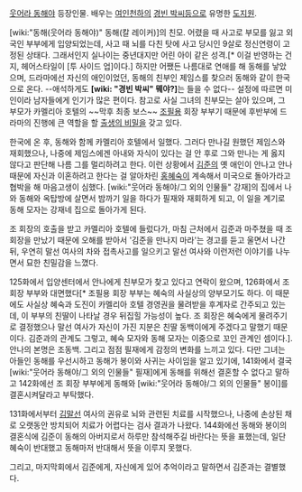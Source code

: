 [[웃어라 동해야]] 등장인물. 배우는 [[여인천하]]의 [[경빈 박씨]]등으로 유명한 [[도지원]].

[wiki:"동해(웃어라 동해야)" 동해(칼 레이커)]의 친모. 어렸을 때 사고로 부모를 잃고 외국인 부부에게 입양되었는데, 사고 때 뇌를 다친 탓에 사고 당시인 9살로 정신연령이 고정된 상태다. 그래서인지 실나이는 중년대지만 어린 아이 같은 성격.[* 이걸 반영하는 건지, 헤어스타일이 [투 사이드 업]이다.] 하지만 어쨌든 나름대로 연애를 해 동해를 낳았으며, 드라마에선 자신의 애인이었던, 동해의 친부인 제임스를 찾으러 동해와 같이 한국으로 온다. --애석하게도 '''[wiki: "경빈 박씨" 뭬야?]'''는 들을 수 없다-- 설정에 따르면 미인이라 남자들에게 인기가 많은 편이다. 참고로 사실 그녀의 친부모는 살아 있으며, 그 부모가 카멜리아 호텔의 ~~막후 최종 보스~~ [[조필용]] 회장 부부기 때문에 후반부에 드라마의 진행에 큰 역할을 할 [[출생의 비밀]]을 갖고 있다.

한국에 온 후, 동해와 함께 카멜리아 호텔에서 일했다. 그러다 만나길 원했던 제임스와 재회했으나, 나중에 제임스에겐 아내와 자식이 있다는 걸 안 후로 그와 만나는 게 옳지 않다고 판단해 나름 그를 멀리하려고 한다. 이런 상황에서 [[김준]]의 옛 애인이 안나고 안나 때문에 자신과 이혼하려고 한다는 걸 알아차린 [[홍혜숙]]이 계속해서 미국으로 돌아가라고 협박을 해 마음고생이 심했다. [wiki:"웃어라 동해야/그 외의 인물들" 강재]의 집에서 나와 동해와 옥탑방에 살면서 밤까기 일을 하다가 필재와 재회하게 되고, 이 일을 계기로 동해 모자는 강재네 집으로 돌아가게 된다.

조 회장의 호출을 받고 카멜리아 호텔에 들렀다가, 마침 근처에서 김준과 마주쳤을 때 조 회장을 만났기 때문에 오해를 받아서 '김준을 만나지 마라'는 경고를 듣고 울면서 나간 뒤, 우연히 말선 여사의 차와 접촉사고를 일으키고 말선 여사와 이런저런 이야기를 나누면서 묘한 친밀감을 느꼈다. 

125화에서 입양센터에서 안나에게 친부모가 찾고 있다고 연락이 왔으며, 126화에서 조 회장 부부와 대면했다[* 조필용 회장 부부는 혜숙의 사실상의 양부모기도 하다. 이 때문에도 사실상 혜숙과 도진이 카멜리아 호텔 경영권을 물려받을 후계자로 간주되고 있는데, 이 부부의 친딸이 나타날 경우 뒤집힐 가능성이 높다. 조 회장은 혜숙에게 물려주기로 결정했으나 말선 여사가 자신이 가진 지분은 친딸 동백이에게 주겠다고 말했기 때문이다. 김준과의 관계도 그렇고, 혜숙 모자와 동해 모자는 이중으로 꼬인 관계인 셈이다.]. 안나의 본명은 조동백. 그리고 점점 필재에게 감정의 변화를 느끼고 있다. 다만 그녀는 아들인 동해를 우선시하고 동해가 봉이와 사귀는 사이임을 알고 있기에, 141화에서 결국 [wiki:"웃어라 동해야/그 외의 인물들" 필재]에게 동해를 위해선 결혼할 수 없다고 말하고 142화에선 조 회장 부부에게 동해와 [wiki:"웃어라 동해야/그 외의 인물들" 봉이]를 결혼시켜달라고 부탁했다. 

131화에서부터 [[김말선]] 여사의 권유로 뇌와 관련된 치료를 시작했으나, 나중에 손상된 채로 오랫동안 방치되어 치료가 어렵다는 검사 결과가 나왔다. 144화에선 동해와 봉이의 결혼식에 김준이 동해의 아버지로서 하루만 참석해주길 바란다는 뜻을 표했는데, 일단 혜숙이 반대했고 동해마저 반대해서 뜻을 이루지 못했다.

그리고, 마지막회에서 김준에게, 자신에게 있어 추억이라고 말하면서 김준과는 결별했다.
